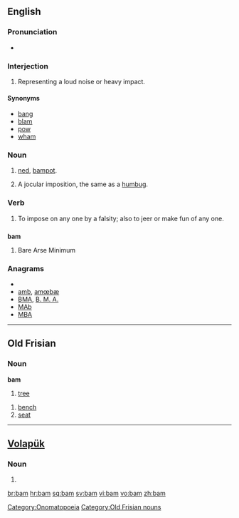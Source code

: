 {{also|-bam|BAM|ват}}
==English==

===Pronunciation===
* {{rhymes|æm}}

===Interjection===
{{en-intj}}

# Representing a loud noise or heavy impact.

====Synonyms====
* [[bang]]
* [[blam]]
* [[pow]]
* [[wham]]

===Noun===
{{en-noun}}

# {{context|Scottish English|slang}} [[ned]], [[bampot]].
# {{1811}} A jocular imposition, the same as a [[humbug]].

===Verb===
{{en-verb|bams|bamming|bammed|bammed}}

# {{1811}} To impose on any one by a falsity; also to jeer or make fun of any one.

==={{acronym}}===
'''bam'''

# Bare Arse Minimum

===Anagrams===
* {{alphagram|[[ABM#English|ABM]]}} 
* [[amb#English|amb]], [[amœbæ#English|amœbæ]]
* [[BMA#English|BMA]], [[B. M. A.#English|B. M. A.]]
* [[MAb#English|MAb]]
* [[MBA#English|MBA]]


[[Category:Onomatopoeia]]

----

==Old Frisian==

===Noun===
'''bam'''

# [[tree]]

# [[bench]]
# [[seat]]

[[Category:Old Frisian nouns]]

----

==[[Volapük]]==

===Noun===
{{infl|vo|noun}}

# {{defn|Volapük}}

[[br:bam]]
[[hr:bam]]
[[sq:bam]]
[[sv:bam]]
[[vi:bam]]
[[vo:bam]]
[[zh:bam]]